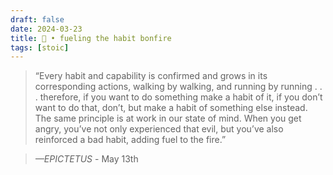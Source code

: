 ```yaml
---
draft: false 
date: 2024-03-23
title: 🗿 • fueling the habit bonfire
tags: [stoic]
---
```


>  “Every habit and capability is confirmed and grows in its corresponding actions, walking by walking, and running by running . . . therefore, if you want to do something make a habit of it, if you don’t want to do that, don’t, but make a habit of something else instead. The same principle is at work in our state of mind. When you get angry, you’ve not only experienced that evil, but you’ve also reinforced a bad habit, adding fuel to the fire.”

> *—EPICTETUS* - May 13th
